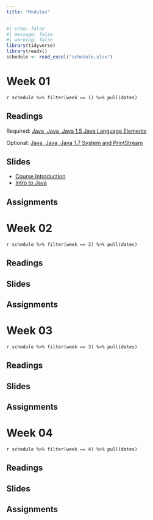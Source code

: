 ```yaml
---
title: "Modules"
---
```


```r
#| echo: false
#| message: false
#| warning: false
library(tidyverse)
library(readxl)
schedule <- read_excel("schedule.xlsx")
```


# Week 01

`r schedule %>% filter(week == 1) %>% pull(dates)`

## Readings

Required: [Java, Java, Java 1.5 Java Language Elements](https://runestone.academy/ns/books/published/javajavajava/java-language-elements.html)

Optional: [Java, Java, Java 1.7 System and PrintStream](https://runestone.academy/ns/books/published/javajavajava/ch1-system-print.html)

## Slides

* [Course Introduction](slides-01-01.html)
* [Intro to Java](slides-01-02.html)

## Assignments

# Week 02

`r schedule %>% filter(week == 2) %>% pull(dates)`

## Readings

## Slides

## Assignments

# Week 03

`r schedule %>% filter(week == 3) %>% pull(dates)`

## Readings

## Slides

## Assignments

# Week 04

`r schedule %>% filter(week == 4) %>% pull(dates)`

## Readings

## Slides

## Assignments